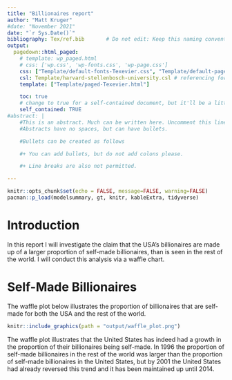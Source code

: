 ```yaml
---
title: "Billionaires report"
author: "Matt Kruger"
#date: "November 2021"
date: "`r Sys.Date()`"
bibliography: Tex/ref.bib       # Do not edit: Keep this naming convention and location.
output:
  pagedown::html_paged:
    # template: wp_paged.html
    # css: ['wp.css', 'wp-fonts.css', 'wp-page.css']
    css: ["Template/default-fonts-Texevier.css", "Template/default-page-Texevier.css", "Template/default-Texevier.css"]
    csl: Template/harvard-stellenbosch-university.csl # referencing format used.
    template: ["Template/paged-Texevier.html"]

    toc: true
    # change to true for a self-contained document, but it'll be a litte slower for Pandoc to render
    self_contained: TRUE
#abstract: |
    #This is an abstract. Much can be written here. Uncomment this line to go without an abstract.
    #Abstracts have no spaces, but can have bullets.

    #Bullets can be created as follows

    #+ You can add bullets, but do not add colons please.

    #+ Line breaks are also not permitted.

---
```


```r
knitr::opts_chunk$set(echo = FALSE, message=FALSE, warning=FALSE)
pacman::p_load(modelsummary, gt, knitr, kableExtra, tidyverse)
```

\newpage

# Introduction {-}

In this report I will investigate the claim that the USA's billionaires are made up of a larger proportion of self-made billionaires, than is seen in the rest of the world. I will conduct this analysis via a waffle chart.


# Self-Made Billionaires {-}

The waffle plot below illustrates the proportion of billionaires that are self-made for both the USA and the rest of the world.

```r
knitr::include_graphics(path = "output/waffle_plot.png")
```

The waffle plot illustrates that the United States has indeed had a growth in the proportion of their billionaires being self-made. In 1996 the proportion of self-made billionaires in the rest of the world was larger than the proportion of self-made billionaires in the United States, but by 2001 the United States had already reversed this trend and it has been maintained up until 2014.





